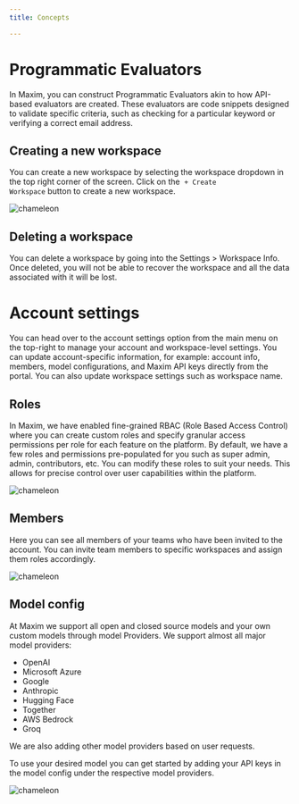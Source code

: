```yaml
---
title: Concepts

---
```

# Programmatic Evaluators
 In Maxim, you can construct Programmatic Evaluators akin to how API-based evaluators are created. These evaluators are code snippets designed to validate specific criteria, such as checking for a particular keyword or verifying a correct email address. 
 
## Creating a new workspace
You can create a new workspace by selecting the workspace dropdown in the top right corner of the screen. Click on the  <code>+ Create Workspace</code> button to create a new workspace.

<img src="./concepts/img1.png" alt="chameleon" />


## Deleting a workspace
You can delete a workspace by going into the Settings > Workspace Info. Once deleted, you will not be able to recover the workspace and all the data associated with it will be lost.

# Account settings
You can head over to the account settings option from the main menu on the top-right to manage your account and workspace-level settings. You can update account-specific information, for example: account info, members, model configurations, and Maxim API keys directly from the portal. You can also update workspace settings such as workspace name.

## Roles
In Maxim, we have enabled fine-grained RBAC (Role Based Access Control) where you can create custom roles and specify granular access permissions per role for each feature on the platform. By default, we have a few roles and permissions pre-populated for you such as super admin, admin, contributors, etc. You can modify these roles to suit your needs. This allows for precise control over user capabilities within the platform.

<img src="./concepts/img2.png" alt="chameleon" />


## Members
Here you can see all members of your teams who have been invited to the account. You can invite team members to specific workspaces and assign them roles accordingly. 

<img src="./concepts/img3.png" alt="chameleon" />

## Model config

At Maxim we support all open and closed source models and your own custom models through model Providers. We support almost all major model providers:

- OpenAI
- Microsoft Azure
- Google
- Anthropic
- Hugging Face
- Together
- AWS Bedrock
- Groq

We are also adding other model providers based on user requests. 

To use your desired model you can get started by adding your API keys in the model config under the respective model providers.

<img src="./concepts/img4.png" alt="chameleon" />


<Cards>
  <Card title="Introduction" href="https://nextjs.org/docs" />
  <Card title="Concepts" href="https://fumadocs.vercel.app" />
  
</Cards>

